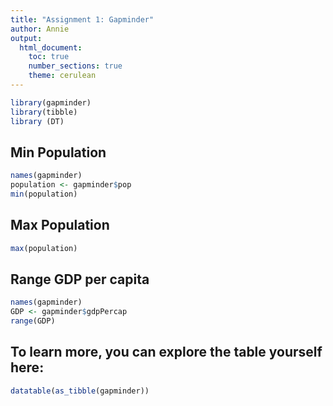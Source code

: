 ```yaml
---
title: "Assignment 1: Gapminder"
author: Annie
output: 
  html_document:
    toc: true
    number_sections: true
    theme: cerulean
---
```


```r
library(gapminder)
library(tibble)
library (DT)
```

## Min Population
```r
names(gapminder)
population <- gapminder$pop
min(population)
```

## Max Population
```r
max(population)
```

## Range GDP per capita
```r
names(gapminder)
GDP <- gapminder$gdpPercap
range(GDP)
```

## To learn more, you can explore the table yourself here:
```r
datatable(as_tibble(gapminder))
```




